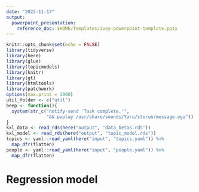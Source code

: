 ```yaml
---
date: "2022-11-17"
output:
  powerpoint_presentation:
    reference_doc: $HOME/Templates/ivey-powerpoint-template.pptx
---
```


```r
knitr::opts_chunk$set(echo = FALSE)
library(tidyverse)
library(here)
library(glue)
library(topicmodels)
library(knitr)
library(gt)
library(htmltools)
library(patchwork)
options(max.print = 1000)
util_folder <- c("util")
beep <- function(){
  system(str_c("notify-send 'Task complete.'",
               "&& paplay /usr/share/sounds/Yaru/stereo/message.oga"))
}
kxl_data <- read_rds(here("output", "data_betas.rds"))
kxl_model <- read_rds(here("output", "topic_model.rds"))
topics <- yaml::read_yaml(here("input", "topics.yaml")) %>%
  map_dfr(flatten)
people <- yaml::read_yaml(here("input", "people.yaml")) %>%
  map_dfr(flatten)
```

# Regression model
